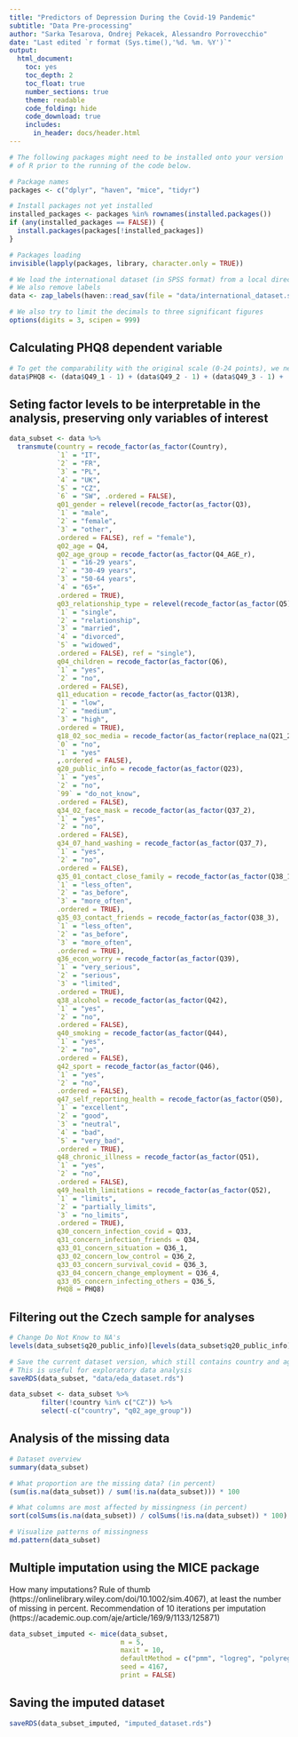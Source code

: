 ```yaml
---
title: "Predictors of Depression During the Covid-19 Pandemic" 
subtitle: "Data Pre-processing"
author: "Sarka Tesarova, Ondrej Pekacek, Alessandro Porrovecchio"
date: "Last edited `r format (Sys.time(),'%d. %m. %Y')`"
output:
  html_document: 
    toc: yes
    toc_depth: 2
    toc_float: true
    number_sections: true
    theme: readable
    code_folding: hide
    code_download: true
    includes:
      in_header: docs/header.html
---
```


```r
# The following packages might need to be installed onto your version 
# of R prior to the running of the code below.

# Package names
packages <- c("dplyr", "haven", "mice", "tidyr")

# Install packages not yet installed
installed_packages <- packages %in% rownames(installed.packages())
if (any(installed_packages == FALSE)) {
  install.packages(packages[!installed_packages])
}

# Packages loading
invisible(lapply(packages, library, character.only = TRUE))

# We load the international dataset (in SPSS format) from a local directory.
# We also remove labels
data <- zap_labels(haven::read_sav(file = "data/international_dataset.sav"))

# We also try to limit the decimals to three significant figures
options(digits = 3, scipen = 999)

```

## Calculating PHQ8 dependent variable

```r
# To get the comparability with the original scale (0-24 points), we need to deduce 1
data$PHQ8 <- (data$Q49_1 - 1) + (data$Q49_2 - 1) + (data$Q49_3 - 1) + (data$Q49_4 - 1) + (data$Q49_5 - 1) + (data$Q49_6 - 1) + (data$Q49_7 - 1) + (data$Q49_8 - 1)

```

## Seting factor levels to be interpretable in the analysis, preserving only variables of interest

```r
data_subset <- data %>% 
  transmute(country = recode_factor(as_factor(Country),
            `1` = "IT",
            `2` = "FR",
            `3` = "PL",
            `4` = "UK",
            `5` = "CZ",
            `6` = "SW", .ordered = FALSE),
            q01_gender = relevel(recode_factor(as_factor(Q3),
            `1` = "male",
            `2` = "female",
            `3` = "other",
            .ordered = FALSE), ref = "female"),
            q02_age = Q4,
            q02_age_group = recode_factor(as_factor(Q4_AGE_r),
            `1` = "16-29 years",
            `2` = "30-49 years",
            `3` = "50-64 years",
            `4` = "65+",
            .ordered = TRUE),
            q03_relationship_type = relevel(recode_factor(as_factor(Q5),
            `1` = "single",
            `2` = "relationship",
            `3` = "married",
            `4` = "divorced",
            `5` = "widowed",
            .ordered = FALSE), ref = "single"),
            q04_children = recode_factor(as_factor(Q6),
            `1` = "yes",
            `2` = "no",
            .ordered = FALSE),
            q11_education = recode_factor(as_factor(Q13R),
            `1` = "low",
            `2` = "medium",
            `3` = "high",
            .ordered = TRUE),
            q18_02_soc_media = recode_factor(as_factor(replace_na(Q21_2, 0)),
            `0` = "no",
            `1` = "yes"
            ,.ordered = FALSE),
            q20_public_info = recode_factor(as_factor(Q23),
            `1` = "yes",
            `2` = "no",
            `99` = "do_not_know",
            .ordered = FALSE),
            q34_02_face_mask = recode_factor(as_factor(Q37_2),
            `1` = "yes",
            `2` = "no",
            .ordered = FALSE),
            q34_07_hand_washing = recode_factor(as_factor(Q37_7),
            `1` = "yes",
            `2` = "no",
            .ordered = FALSE),
            q35_01_contact_close_family = recode_factor(as_factor(Q38_1),
            `1` = "less_often",
            `2` = "as_before",
            `3` = "more_often",
            .ordered = TRUE),
            q35_03_contact_friends = recode_factor(as_factor(Q38_3),
            `1` = "less_often",
            `2` = "as_before",
            `3` = "more_often",
            .ordered = TRUE),
            q36_econ_worry = recode_factor(as_factor(Q39), 
            `1` = "very_serious",
            `2` = "serious",
            `3` = "limited",
            .ordered = TRUE),
            q38_alcohol = recode_factor(as_factor(Q42),
            `1` = "yes",
            `2` = "no",
            .ordered = FALSE),
            q40_smoking = recode_factor(as_factor(Q44),
            `1` = "yes",
            `2` = "no",
            .ordered = FALSE),
            q42_sport = recode_factor(as_factor(Q46),
            `1` = "yes",
            `2` = "no",
            .ordered = FALSE),
            q47_self_reporting_health = recode_factor(as_factor(Q50),
            `1` = "excellent",
            `2` = "good",
            `3` = "neutral",
            `4` = "bad",
            `5` = "very_bad",
            .ordered = TRUE),
            q48_chronic_illness = recode_factor(as_factor(Q51),
            `1` = "yes",
            `2` = "no",
            .ordered = FALSE),
            q49_health_limitations = recode_factor(as_factor(Q52),
            `1` = "limits",
            `2` = "partially_limits",
            `3` = "no_limits",
            .ordered = TRUE),
            q30_concern_infection_covid = Q33,
            q31_concern_infection_friends = Q34,
            q33_01_concern_situation = Q36_1,
            q33_02_concern_low_control = Q36_2,
            q33_03_concern_survival_covid = Q36_3,
            q33_04_concern_change_employment = Q36_4,
            q33_05_concern_infecting_others = Q36_5,
            PHQ8 = PHQ8) 

```

## Filtering out the Czech sample for analyses
```r
# Change Do Not Know to NA's
levels(data_subset$q20_public_info)[levels(data_subset$q20_public_info) == "do_not_know"] <- NA

# Save the current dataset version, which still contains country and age group
# This is useful for exploratory data analysis
saveRDS(data_subset, "data/eda_dataset.rds")

data_subset <- data_subset %>%
        filter(!country %in% c("CZ")) %>% 
        select(-c("country", "q02_age_group"))

```

## Analysis of the missing data
```r
# Dataset overview
summary(data_subset)

# What proportion are the missing data? (in percent)
(sum(is.na(data_subset)) / sum(!is.na(data_subset))) * 100

# What columns are most affected by missingness (in percent)
sort(colSums(is.na(data_subset)) / colSums(!is.na(data_subset)) * 100)

# Visualize patterns of missingness
md.pattern(data_subset)
```

## Multiple imputation using the MICE package

How many imputations? Rule of thumb (https://onlinelibrary.wiley.com/doi/10.1002/sim.4067), at least the number of missing in percent.
Recommendation of 10 iterations per imputation (https://academic.oup.com/aje/article/169/9/1133/125871)
```r
data_subset_imputed <- mice(data_subset,
                            m = 5,
                            maxit = 10,
                            defaultMethod = c("pmm", "logreg", "polyreg", "polr"),
                            seed = 4167,
                            print = FALSE)
```


## Saving the imputed dataset
```r
saveRDS(data_subset_imputed, "imputed_dataset.rds")

```


